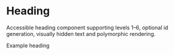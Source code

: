 
<Meta of={HeadingStories} />

# Heading

Accessible heading component supporting levels 1–6, optional id generation, visually hidden text and polymorphic rendering.

<Canvas>
    <Story name="example">
        <Heading level={2}>Example heading</Heading>
    </Story>
</Canvas>

<Props of={Heading} />
